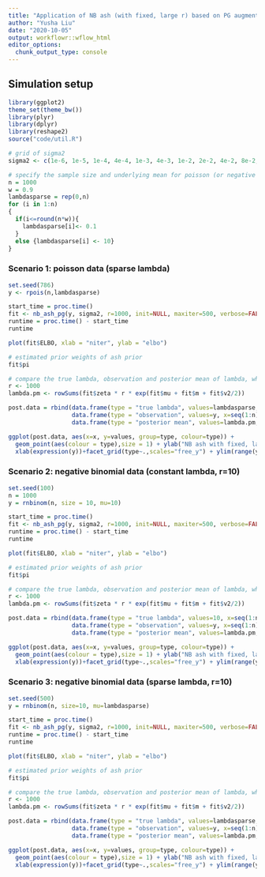 ```yaml
---
title: "Application of NB ash (with fixed, large r) based on PG augmentation to some simulated count data"
author: "Yusha Liu"
date: "2020-10-05"
output: workflowr::wflow_html
editor_options:
  chunk_output_type: console
---
```


## Simulation setup
```r
library(ggplot2)
theme_set(theme_bw())
library(plyr)
library(dplyr)
library(reshape2)
source("code/util.R")

# grid of sigma2
sigma2 <- c(1e-6, 1e-5, 1e-4, 4e-4, 1e-3, 4e-3, 1e-2, 2e-2, 4e-2, 8e-2, 0.16, 0.32, 0.64, 1, 2, 4, 8, 16)

# specify the sample size and underlying mean for poisson (or negative binomial) data
n = 1000 
w = 0.9
lambdasparse = rep(0,n)
for (i in 1:n)
{
  if(i<=round(n*w)){
    lambdasparse[i]<- 0.1
  }
  else {lambdasparse[i] <- 10}
}

```


### Scenario 1: poisson data (sparse lambda)
```r
set.seed(786)
y <- rpois(n,lambdasparse) 

start_time = proc.time()
fit <- nb_ash_pg(y, sigma2, r=1000, init=NULL, maxiter=500, verbose=FALSE)
runtime = proc.time() - start_time
runtime

plot(fit$ELBO, xlab = "niter", ylab = "elbo")

# estimated prior weights of ash prior
fit$pi

# compare the true lambda, observation and posterior mean of lambda, where lambda is the mean for poisson distribution 
r <- 1000
lambda.pm <- rowSums(fit$zeta * r * exp(fit$mu + fit$m + fit$v2/2))

post.data = rbind(data.frame(type = "true lambda", values=lambdasparse, x=seq(1:n)),
                  data.frame(type = "observation", values=y, x=seq(1:n)),
                  data.frame(type = "posterior mean", values=lambda.pm, x=seq(1:n)))

ggplot(post.data, aes(x=x, y=values, group=type, colour=type)) + 
  geom_point(aes(colour = type),size = 1) + ylab("NB ash with fixed, large r") + 
  xlab(expression(y))+facet_grid(type~.,scales="free_y") + ylim(range(y))

```


### Scenario 2: negative binomial data (constant lambda, r=10)
```r
set.seed(100)
n = 1000 
y = rnbinom(n, size = 10, mu=10)

start_time = proc.time()
fit <- nb_ash_pg(y, sigma2, r=1000, init=NULL, maxiter=500, verbose=FALSE)
runtime = proc.time() - start_time
runtime

plot(fit$ELBO, xlab = "niter", ylab = "elbo")

# estimated prior weights of ash prior
fit$pi

# compare the true lambda, observation and posterior mean of lambda, where lambda is the mean for negative binomial distribution 
r <- 1000
lambda.pm <- rowSums(fit$zeta * r * exp(fit$mu + fit$m + fit$v2/2))

post.data = rbind(data.frame(type = "true lambda", values=10, x=seq(1:n)),
                  data.frame(type = "observation", values=y, x=seq(1:n)),
                  data.frame(type = "posterior mean", values=lambda.pm, x=seq(1:n)))

ggplot(post.data, aes(x=x, y=values, group=type, colour=type)) + 
  geom_point(aes(colour = type),size = 1) + ylab("NB ash with fixed, large r") + 
  xlab(expression(y))+facet_grid(type~.,scales="free_y") + ylim(range(y))

```


### Scenario 3: negative binomial data (sparse lambda, r=10)
```r
set.seed(500)
y = rnbinom(n, size=10, mu=lambdasparse)

start_time = proc.time()
fit <- nb_ash_pg(y, sigma2, r=1000, init=NULL, maxiter=500, verbose=FALSE)
runtime = proc.time() - start_time
runtime

plot(fit$ELBO, xlab = "niter", ylab = "elbo")

# estimated prior weights of ash prior
fit$pi

# compare the true lambda, observation and posterior mean of lambda, where lambda is the mean for negative binomial distribution 
r <- 1000
lambda.pm <- rowSums(fit$zeta * r * exp(fit$mu + fit$m + fit$v2/2))

post.data = rbind(data.frame(type = "true lambda", values=lambdasparse, x=seq(1:n)),
                  data.frame(type = "observation", values=y, x=seq(1:n)),
                  data.frame(type = "posterior mean", values=lambda.pm, x=seq(1:n)))

ggplot(post.data, aes(x=x, y=values, group=type, colour=type)) + 
  geom_point(aes(colour = type),size = 1) + ylab("NB ash with fixed, large r") + 
  xlab(expression(y))+facet_grid(type~.,scales="free_y") + ylim(range(y))

```